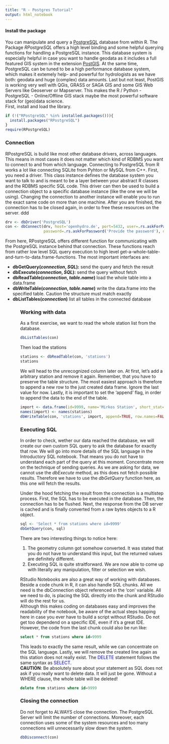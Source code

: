 ```yaml
---
title: "R - Postgres Tutorial"
output: html_notebook
---
```

#### Install the package

You can manipulate and query a [PostgreSQL](https://www.postgresql.org/) database from within R. The Package *RPostgreSQL* offers a high level binding and some helpful querying functions for handling a PostgreSQL instance. This database system is especially helpful in case you want to handle geodata as it includes a full featured GIS system in the extension [PostGIS](http://postgis.net/).
At the same time, PostgreSQL can be tuned to be a high performance database system, which makes it extemely help- and powerful for hydrologists as we have both: geodata and huge (complex) data amounts. Last but not least, PostGIS is working very well with QGis, GRASS or SAGA GIS and some GIS Web Servers like Geoserver or Mapserver. This makes the R / Python - PostgreSQL - Online/Offline GIS stack maybe the most powerful software stack for (geo)data science.<br>
First, install and load the library.

```r
if (!("RPostgreSQL" %in% installed.packages())){
  install.packages("RPostgreSQL")
}
require(RPostgreSQL)
```

### Connection 

RPostgreSQL is build like most other database drivers, across languages. This means in most cases it does not matter which kind of RDBMS you want to connect to and from which language. Connecting to PostgreSQL from R works a lot like connecting SQLite from Pyhton or MySQL from C++. First, you need a driver. This class instance defines the database system you want to talk to and is meant to be a layer between your abstract R classes and the RDBMS specific SQL code. This driver can then be used to build a connection object to a specific database instance (like the one we will be using). Changing the connection to another instance will enable you to run the exact same code on more than one machine. After you are finished, the connection has to be closed again, in order to free these resources on the server. ddd

```r
drv <- dbDriver('PostgreSQL')
con <- dbConnect(drv, host='openhydro.de', port=5432, user=.rs.askForPassword('Provide the user'), 
                 password=.rs.askForPassword('Provide the password'), dbname='dwd')

```

From here, RPostgreSQL offers different function for communicating with the PostgreSQL instance behind that connection. These functions reach from rather low level SQL query execution to high level get-a-whole-table-and-turn-to-data.frame-functions. The most important interfaces are:
<ul>
  <li>**dbGetQuery(_connection_, _SQL_):** send the query and fetch the result</li>
  <li>**dbExecute(_connection_, _SQL_):** send the query without fetch</li>
  <li>**dbReadTable(_connection_, _table.name_)** load the whole table into a data.frame</li>
  <li>**dbWriteTable(_connection_, _table.name_)** write the data.frame into the specified table. Caution the structure must match exactly</li>
  <li>**dbListTables(_connection_)** list all tables in the connected database</li>
<ul>

### Working with data

As a first exercise, we want to read the whole station list from the database.
```r
dbListTables(con)
```

Then load the stations
```r
stations <- dbReadTable(con, 'stations')
stations
```

We will head to the unrecognized column later on. At first, let's add a arbitrary station and remove it again. Remember, that you have to preserve the table structure. The most easiest approach is therefore to append a new row to the just created data frame. Ignore the last value for now. Lastly, it is important to set the 'append' flag, in order to append the data to the end of the table.

```r
import <- data.frame(id=9999, name='Mirkos Station', short_stat='MIRK', elev=2500, geometry="POINT(7.8 48.0)")
names(import) <- names(stations)
dbWriteTable(con, 'stations', import, append=TRUE, row.names=FALSE)
```

### Executing SQL

In order to check, wether our data reached the database, we will create our own custom SQL query to ask the database for exactly that row. We will go into more details of the SQL language in the Introductory SQL notebook. That means you do not have to understand each part of the query at this moment. Concentrate more on the technique of sending queries. As we are asking for data, we cannot use the *dbExecute* method, as this does not fetch possible results. Therefore we have to use the *dbGetQuery* function here, as this one will fetch the results.<br>

<div class="alert alert-warning">Under the hood fetching the result from the connection is a multistep process. First, the SQL has to be executed in the database. Then, the connection has to be flushed. Next, the response from the DB server is cached and is finally converted from a raw bytes objects to a R object.</div>

```r
sql <- 'Select * from stations where id=9999'
dbGetQuery(con, sql)
```

There are two interesting things to notice here:
<ol>
  <li>The geometry column got somehow converted. It was stated that you do not have to understand this input, but the returned values are definitely different.</li>
  <li>Executing SQL is quite straitforward. We are now able to come up with literally any manipulation, filter or selection we wish.</li>
</ol>
RStudio Notebooks are also a great way of working with databases. Beside a code chunk in R, it can also handle SQL chunks. All we need
is the dbConnection object referenced in the 'con' variable. All we need to do, is placing the SQL directly into the chunk and RStudio will do the rest for us. <br>
Although this makes coding on databases easy and improves the readability of the notebook, be aware of the actual steps happing here in case you ever have to build a script without RStudio. Do not get too dependend on a specific IDE, even if it's a great IDE.<br>
However, the code from the last chunk could also be run like:

```sql
select * from stations where id=9999
```

This leads to exactly the same result, while we can concentrate on the SQL language. Lastly, we will remove the created line again as this station does not really exist. The <span style='color:blue'>DELETE</span> statement follows the same syntax as <span style='color:blue'>SELECT</span>.<br>
<div class="alert alert-danger"><span class="glyphicon glyphicon-exclamation-sign" aria-hidden="True"></span> **CAUTION**: Be absolutely sure about your statement as SQL does not ask if you really want to delete data. It will just be gone. Without a WHERE clause, the whole table will be deleted!</div>

```sql
delete from stations where id=9999
```

### Closing the connection

Do not forget to ALWAYS close the connection. The PostgreSQL Server will limit the number of connections. 
Moreover, each connection uses some of the system resources and too many connections will unnecessarily slow down the system.

```r
dbDisconnect(con)
```